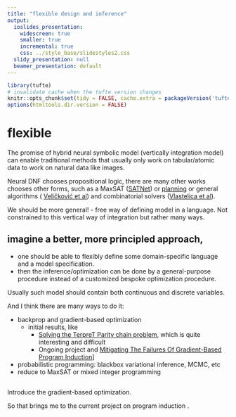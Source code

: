 ```yaml
---
title: "flexible design and inference"
output:
  ioslides_presentation:
    widescreen: true
    smaller: true
    incremental: true
    css: ../style_base/slidestyles2.css
  slidy_presentation: null
  beamer_presentation: default
---
```


```r
library(tufte)
# invalidate cache when the tufte version changes
knitr::opts_chunk$set(tidy = FALSE, cache.extra = packageVersion('tufte'))
options(htmltools.dir.version = FALSE)
```

# flexible

The promise of hybrid neural symbolic model (vertically integration model) can enable traditional methods that usually only work on tabular/atomic data to work on natural data like images.

Neural DNF chooses propositional logic, there are many other works chooses other forms, such as a MaxSAT ([SATNet](https://arxiv.org/abs/1905.12149)) or [planning](https://arxiv.org/abs/2009.07476) or general algorithms ( [Veličković et al](https://arxiv.org/abs/2105.02761)) and combinatorial solvers ([Vlastelica et al](https://arxiv.org/abs/1912.02175)).

We should be more general!
- free way of defining model in a language. Not constrained to this vertical way of integration but rather many ways.

## imagine a better, more principled approach, 

- one should be able to flexibly define some domain-specific language and a model specification. 
- then the inference/optimization can be done by a general-purpose procedure instead of a customized bespoke optimization procedure.

Usually such model should contain both continuous and discrete variables.

And I think there are many ways to do it:

- backprop and gradient-based optimization
  - initial results, like
    - [Solving the TerpreT Parity chain problem](https://luxxxlucy.github.io/projects/2020_terpret/terpret.html), which is quite interesting and difficult
    - Ongoing project  and [Mitigating The Failures Of Gradient-Based Program Induction](https://luxxxlucy.github.io/projects/2021_terpret/index.html)]
- probabilistic programming: blackbox variational inference, MCMC, etc
- reduce to MaxSAT or mixed integer programming

## 

Introduce the gradient-based optimization.


So that brings me to the current project on program induction
.